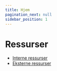 ```yaml
---
title: Hjem
pagination_next: null
sidebar_position: 1
---
```



# Ressurser

<div style={{ maxWidth: 350, float: "right" }}>
  <Wiki style={{ maxWidth: "100%", maxHeight: 300 }} />
</div>

- [Interne ressurser](/ressurser/artikler)
- [Eksterne ressurser](/ressurser/eksterne)
